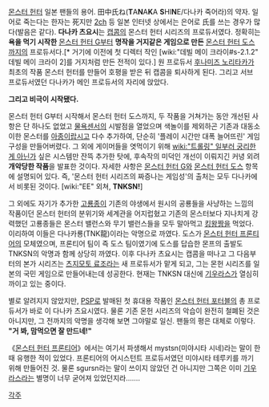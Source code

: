 [[몬스터 헌터]] 일본 팬들의 용어. 田中氏ね('''T'''A'''N'''A'''K'''A '''S'''HI'''N'''E/다나카 죽어라)의 약자. 일어로 죽는다는 한자는 死지만 [[2ch]] 등 일본 인터넷 상에서는 은어로 氏를 쓰는 경우가 많다(발음은 같다). '''다나카 츠요시'''는 [[캡콤]]의 몬스터 헌터 시리즈의 프로듀서였다. 정확히는 '''욕을 먹기 시작한''' [[몬스터 헌터 G]]부터 '''명작을 거지같은 게임으로 만든''' [[몬스터 헌터 도스]]까지의 프로듀서다.[* 거기에 이전에 첫 디렉터 작인 [wiki:"데빌 메이 크라이#s-2.1.2" 데빌 메이 크라이 2]를 거지처럼 만든 전적이 있다.] 원 프로듀서 [[후나미즈 노리타카]]가 최초의 작품 몬스터 헌터를 만들어 호평을 받은 뒤 캡콤을 퇴사하게 된다. 그리고 서브 프로듀서였던 다나카가 메인 프로듀서의 자리에 앉았다.

'''그리고 비극이 시작됐다.'''

몬스터 헌터 G부터 시작해서 몬스터 헌터 도스까지, 두 작품을 거쳐가는 동안 개선된 사항은 단 하나도 없었고 [[물욕센서]]의 시발점을 열었으며 색놀이를 제외하곤 기존과 대동소이한 몬스터를 [[아종]]이랍시고 다수 추가하여, 단순히 '플레이 시간만 대폭 늘어뜨린' 게임 구성을 만들어버렸다. 그 외에 게이머들을 엿먹이기 위해 [[wiki:"트롤링" 일부러 궁리한 게 아닌가]] 싶은 시스템만 잔뜩 추가한 탓에, 후속작의 미덕인 개선이 이뤄지긴 커녕 외려 '''개악당한 작품'''을 발표한 것이다. 자세한 사항은 [[몬스터 헌터 G]]와 [[몬스터 헌터 도스]] 항목에 설명되어 있다. 즉, '몬스터 헌터 시리즈의 짜증나는 게임성'의 출처는 모두 다나카에서 비롯된 것이다. [wiki:"EE" 외쳐, '''TNKSN!''']

그 외에도 자기가 추가한 [[고룡종]]이 기존의 야생에서 원시의 공룡들을 사냥하는 느낌의 작품이던 몬스터 헌터의 분위기와 세계관을 어지럽혔고 기존의 몬스터보다 지나치게 강력했던 고룡종들은 몬스터 밸런스와 무기 밸런스들을 모두 말아먹고 [[킹왕짱]]을 먹었다. 이리하여 이들은 다나카룡(TNK龍)이라는 악명으로 까였다. 도스가 [[몬스터 헌터 프론티어]]의 모체였으며, 프론티어 팀이 즉 도스 팀이였기에 도스를 답습한 몬프의 출발도 TNKSN의 악명과 함께 상당히 까였다.  이후 다나카 츠요시는 캡콤을 떠나고 그 다음부터의 본가 시리즈는 [[츠지모토 료조]]라는 새 프로듀서가 맡게 되고, 그는 몬헌 시리즈를 일본의 국민 게임으로 만들어내는데 성공한다. 현재는 TNKSN 대신에 [[기우라스]]가 열심히 까이고 있는 중이다.

별로 알려지지 않았지만, [[PSP]]로 발매된 첫 휴대용 작품인 [[몬스터 헌터 포터블]]의 총 프로듀서가 바로 이 다나카 츠요시였다. 물론 기존 몬헌 시리즈의 악습이 완전히 철폐된 것은 아니지만, 그 전까지의 악명을 생각해 보면 그야말로 일신. 팬들의 평은 대체로 이렇다. '''"거 봐, 맘먹으면 잘 만드네!"'''

《[[몬스터 헌터 프론티어]]》에서는 여기서 파생해서 mystsn(미야시타 시네)라는 말이 한때 유행한 적이 있었다. 프론티어의 어시스턴트 프로듀서였던 미야시타 테루키를 까기 위해 만들어진 것. 물론 sgursn라는 말이 쓰이지 않았던 건 아니지만 그쪽은 이미 [[기우라스]]라는 별명이 너무 굳어져 있었던지라…….

[[각주]]
